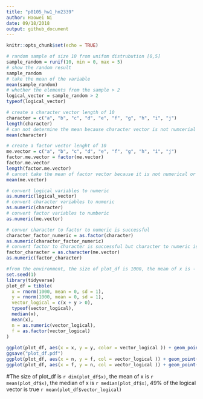 ```yaml
---
title: "p8105_hw1_hn2339"
author: Haowei Ni 
date: 09/18/2018
output: github_document
---
```


```r
knitr::opts_chunk$set(echo = TRUE)
```

```r
# random sample of size 10 from unifom distrubution [0,5]
sample_random = runif(10, min = 0, max = 5)
# show the random result 
sample_random
# take the mean of the variable 
mean(sample_random)
# whether the elements from the sample > 2 
logical_vector = sample_random > 2
typeof(logical_vector)
```

```r
# create a character vector length of 10
character = c("a", "b", "c", "d", "e", "f", "g", "h", "i", "j")
length(character)
# can not determine the mean because character vector is not numcerial or logical
mean(character)
```

```r
# create a factor vector lenght of 10
me.vector = c("a", "b", "c", "d", "e", "f", "g", "h", "i", "j")
factor.me.vector = factor(me.vector)
factor.me.vector
length(factor.me.vector)
# cannot take the mean of factor vector because it is not numerical or logical 
mean(me.vector)
```

```r
# convert logical variables to numeric 
as.numeric(logical_vector)
# convert character variables to numeric 
as.numeric(character)
# convert factor variables to numberic 
as.numeric(me.vector)
```

```r
# conver character to factor to numeric is successful 
character_factor_numeric = as.factor(character)
as.numeric(character_factor_numeric)
# convert factor to character is successful but character to numeric is not successful 
factor_character = as.character(me.vector)
as.numeric(factor_character)
```

```r
#from the environment, the size of plot_df is 1000, the mean of x is - 0.01164814 the median of x is -0.03532423, 49% of the logical vector is true 
set.seed(1)
library(tidyverse)
plot_df = tibble(
  x = rnorm(1000, mean = 0, sd = 1),
  y = rnorm(1000, mean = 0, sd = 1),
  vector_logical = c(x + y > 0),
  typeof(vector_logical),
  median(x),
  mean(x),
  n = as.numeric(vector_logical),
  f = as.factor(vector_logical)
) 
  
ggplot(plot_df, aes(x = x, y = y, color = vector_logical )) + geom_point()
ggsave("plot_df.pdf")
ggplot(plot_df, aes(x = n, y = f, col = vector_logical )) + geom_point()
ggplot(plot_df, aes(x = f, y = n, col = vector_logical )) + geom_point()

```
#The size of plot_df is `r dim(plot_df$x)`, the mean of x is `r mean(plot_df$x)`, the median of x is `r median(plot_df$x)`, 49% of the logical vector is true `r mean(plot_df$vector_logical)`


